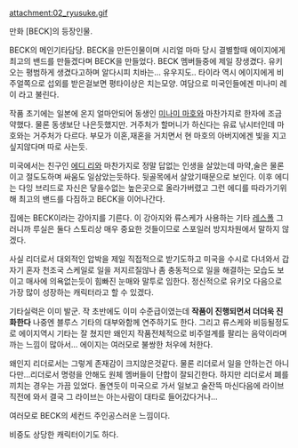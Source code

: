 attachment:02_ryusuke.gif



만화 [BECK]의 등장인물.

BECK의 메인기타담당. BECK을 만든인물이며 시리얼 마마 당시 결별할때 에이지에게 최고의 밴드를 만들겠다며 BECK을 만들었다. BECK 멤버들중에 제일 장생겼다. 유키오는 평범하게 생겼다고하며 알다시피 치바는... 유우지도.. 타이라 역시 에이지에게 비주얼쪽으로 섭외를 받은걸보면 평타이상은 치는모양. 여담으로 미국인들에겐 미나미 레이 라고 불린다.

작품 초기에는 일본에 온지 얼마안되어 동생인 [[미나미 마호]]와 마찬가지로 한자에 조금 약했다. 물론 동생보단 나은듯했지만. 거주처가 할머니가 하신다는 유료 낚시터인데 마호와는 거주처가 다르다. 부모가 이혼,재혼을 거치면서 현 마호의 아버지에겐 빛을 지고싶지않다며 따로 사는듯.

미국에서는 친구인 [[에디 리]]와 마찬가지로 정말 답없는 인생을 살았는데 마약,술은 물론이고 절도도하며 싸움도 일삼았는듯하다. 뒷골목에서 살았기때문으로 보인다. 이후 에디는 다잉 브리드로 자신은 닿을수없는 높은곳으로 올라가버렸고 그런 에디를 따라가기위해 최고의 밴드를 다짐하고 BECK을 이어나간다.

집에는 BECK이라는 강아지를 기른다. 이 강아지와 류스케가 사용하는 기타 [[레스폴]] 그러니까 루실은 둘다 스토리상 매우 중요한 것들이므로 스포일러 방지차원에서 말하지 않겠다.

사실 리더로서 대외적인 압박을 제일 직접적으로 받기도하고 미국을 수시로 다녀와서 갑자기 혼자 천조국 스케일로 일을 저지르질않나 좀 충동적으로 일을 해결하는 모습도 보이고 매사에 의욕없는듯이 힘빠진 눈매와 말투로 임한다. 정신적으로 유키오 다음으로 가장 많이 성장하는 캐릭터라고 할 수 있겠다.

기타실력은 이미 발군. 작 초반에도 이미 수준급이였는데 '''작품이 진행되면서 더더욱 진화한다''' 나중엔 블루스 기타의 대부와함께 연주하기도 한다. 그리고 류스케와 비등될정도로 에이지역시 기타는 잘 쳤지만 왜인지 작품전체적으로 비주얼계를 팔리는 음악이라며 까는 느낌이 많아서... 에이지는 여러모로 불쌍한 처우에 처한다.

왜인지 리더로서는 그렇게 존재감이 크지않은것같다. 물론 리더로서 일을 안하는건 아니다만...리더로서 명령을 안해도 원체 멤버들이 단합이 잘되긴한다. 하지만 리더로서 폐를 끼치는 경우는 가끔 있었다. 돌연듯이 미국으로 가서 일보고 술잔뜩 마신다음에 라이브 직전에 와서 결국 그 라이브는 아는사람이 대타로 들어갔다거나...

여러모로 BECK의 세컨드 주인공스러운 느낌이다.

비중도 상당한 캐릭터이기도 하다.
